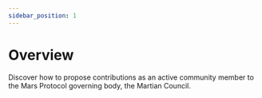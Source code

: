 ```yaml
---
sidebar_position: 1
---
```



# Overview

Discover how to propose contributions as an active community member to the Mars Protocol governing body, the Martian Council.

<Cards title="Govern" />